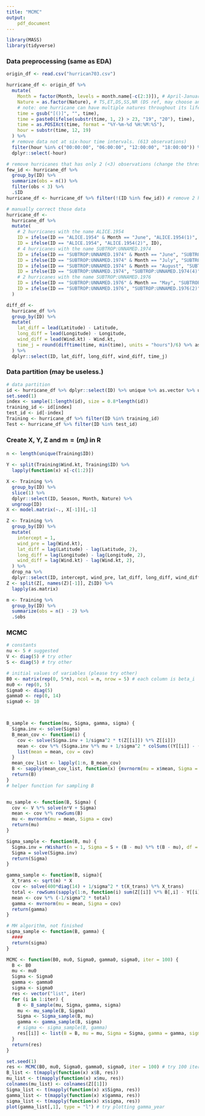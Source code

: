 ```yaml
---
title: "MCMC"
output: 
    pdf_document
---
```


```r
library(MASS)
library(tidyverse)
```

### Data preprocessing (same as EDA)

```r
origin_df <- read.csv("hurrican703.csv")

hurricane_df <- origin_df %>% 
  mutate(
    Month = factor(Month, levels = month.name[-c(2:3)]), # April-January (January ref, may choose another)
    Nature = as.factor(Nature), # TS,ET,DS,SS,NR (DS ref, may choose another)
    # note: one hurricane can have multiple natures throughout its life
    time = gsub("[()]", "", time),
    time = paste0(ifelse(substr(time, 1, 2) > 23, "19", "20"), time),
    time = as.POSIXct(time, format = "%Y-%m-%d %H:%M:%S"),
    hour = substr(time, 12, 19)
  ) %>% 
  # remove data not at six-hour time intervals. (613 observations)
  filter(hour %in% c("00:00:00", "06:00:00", "12:00:00", "18:00:00")) %>% 
  dplyr::select(-hour)

# remove hurricanes that has only 2 (<3) observations (change the threshold if you wish)
few_id <- hurricane_df %>% 
  group_by(ID) %>% 
  summarize(obs = n()) %>% 
  filter(obs < 3) %>% 
  .$ID
hurricane_df <- hurricane_df %>% filter(!(ID %in% few_id)) # remove 2 hurricanes

# manually correct those data
hurricane_df <- 
  hurricane_df %>% 
  mutate(
    # 2 hurricanes with the name ALICE.1954
    ID = ifelse(ID == "ALICE.1954" & Month == "June", "ALICE.1954(1)", ID),
    ID = ifelse(ID == "ALICE.1954", "ALICE.1954(2)", ID),
    # 4 hurricanes with the name SUBTROP:UNNAMED.1974
    ID = ifelse(ID == "SUBTROP:UNNAMED.1974" & Month == "June", "SUBTROP:UNNAMED.1974(1)", ID),
    ID = ifelse(ID == "SUBTROP:UNNAMED.1974" & Month == "July", "SUBTROP:UNNAMED.1974(2)", ID),
    ID = ifelse(ID == "SUBTROP:UNNAMED.1974" & Month == "August", "SUBTROP:UNNAMED.1974(3)", ID),
    ID = ifelse(ID == "SUBTROP:UNNAMED.1974", "SUBTROP:UNNAMED.1974(4)", ID),
    # 2 hurricanes with the name SUBTROP:UNNAMED.1976
    ID = ifelse(ID == "SUBTROP:UNNAMED.1976" & Month == "May", "SUBTROP:UNNAMED.1976(1)", ID),
    ID = ifelse(ID == "SUBTROP:UNNAMED.1976", "SUBTROP:UNNAMED.1976(2)", ID)
  )

diff_df <-
  hurricane_df %>% 
  group_by(ID) %>% 
  mutate(
    lat_diff = lead(Latitude) - Latitude,
    long_diff = lead(Longitude) - Longitude,
    wind_diff = lead(Wind.kt) - Wind.kt,
    time_j = round(difftime(time, min(time), units = "hours")/6) %>% as.integer
  ) %>% 
  dplyr::select(ID, lat_diff, long_diff, wind_diff, time_j)
```

### Data partition (may be useless.)

```r
# data partition
id <- hurricane_df %>% dplyr::select(ID) %>% unique %>% as.vector %>% unlist
set.seed(1)
index <- sample(1:length(id), size = 0.8*length(id))
training_id <- id[index]
test_id <- id[-index]
Training <- hurricane_df %>% filter(ID %in% training_id)
Test <- hurricane_df %>% filter(ID %in% test_id)
```

### Create $\mathbf{X}$, $\mathbf{Y}$, $\mathbf{Z}$ and $\boldsymbol{m}=(m_i)$ in R

```r
n <- length(unique(Training$ID))

Y <- split(Training$Wind.kt, Training$ID) %>% 
  lapply(function(x) x[-c(1:2)])

X <- Training %>% 
  group_by(ID) %>% 
  slice(1) %>% 
  dplyr::select(ID, Season, Month, Nature) %>% 
  ungroup(ID)
X <- model.matrix(~., X[-1])[,-1]

Z <- Training %>% 
  group_by(ID) %>% 
  mutate(
    intercept = 1,
    wind_pre = lag(Wind.kt),
    lat_diff = lag(Latitude) - lag(Latitude, 2),
    long_diff = lag(Longitude) - lag(Longitude, 2),
    wind_diff = lag(Wind.kt) - lag(Wind.kt, 2),
  ) %>% 
  drop_na %>% 
  dplyr::select(ID, intercept, wind_pre, lat_diff, long_diff, wind_diff)
Z <- split(Z[, names(Z)[-1]], Z$ID) %>% 
  lapply(as.matrix)

m <- Training %>% 
  group_by(ID) %>% 
  summarize(obs = n() - 2) %>% 
  .$obs
```

### MCMC

```r
# constants
nu <- 5 # suggested
V <- diag(5) # try other
S <- diag(5) # try other

# initial values of variables (please try other)
B0 <- matrix(rep(0, 5*n), ncol = n, nrow = 5) # each column is beta_i
mu0 <- rep(0, 5)
Sigma0 <- diag(5)
gamma0 <- rep(0, 14)
sigma0 <- 10



B_sample <- function(mu, Sigma, gamma, sigma) {
  Sigma.inv <- solve(Sigma)
  B_mean_cov <- function(i) {
    cov <- solve(Sigma.inv + 1/sigma^2 * t(Z[[i]]) %*% Z[[i]])
    mean <- cov %*% (Sigma.inv %*% mu + 1/sigma^2 * colSums((Y[[i]] - (X[i,] %*% gamma)[,]) * Z[[i]]))
    list(mean = mean, cov = cov)
  }
  mean_cov_list <- lapply(1:n, B_mean_cov)
  B <- sapply(mean_cov_list, function(x) {mvrnorm(mu = x$mean, Sigma = x$cov)})
  return(B)
}
# helper function for sampling B


mu_sample <- function(B, Sigma) {
  cov <- V %*% solve(n*V + Sigma)
  mean <- cov %*% rowSums(B)
  mu <- mvrnorm(mu = mean, Sigma = cov)
  return(mu)
}

Sigma_sample <- function(B, mu) {
  Sigma.inv = rWishart(n = 1, Sigma = S + (B - mu) %*% t(B - mu), df = n + nu)[,,]
  Sigma = solve(Sigma.inv)
  return(Sigma)
}

gamma_sample <- function(B, sigma){
  X_trans <- sqrt(m) * X
  cov <- solve(400*diag(14) + 1/sigma^2 * t(X_trans) %*% X_trans)
  total <- rowSums(sapply(1:n, function(i) sum(Z[[i]] %*% B[,i] - Y[[i]]) * X[i,]))
  mean <- cov %*% (-1/sigma^2 * total)
  gamma <- mvrnorm(mu = mean, Sigma = cov)
  return(gamma)
}

# MH algorithm, not finished
sigma_sample <- function(B, gamma) {
  ####
  return(sigma)
}

MCMC <- function(B0, mu0, Sigma0, gamma0, sigma0, iter = 100) {
  B <- B0
  mu <- mu0
  Sigma <- Sigma0
  gamma <- gamma0
  sigma <- sigma0
  res <- vector("list", iter)
  for (i in 1:iter) {
    B <- B_sample(mu, Sigma, gamma, sigma)
    mu <- mu_sample(B, Sigma)
    Sigma <- Sigma_sample(B, mu)
    gamma <- gamma_sample(B, sigma)
    # sigma <- sigma_sample(B, gamma)
    res[[i]] <- list(B = B, mu = mu, Sigma = Sigma, gamma = gamma, sigma = sigma)
  }
  return(res)
}

set.seed(1)
res <- MCMC(B0, mu0, Sigma0, gamma0, sigma0, iter = 100) # try 100 iterations
B_list <- t(mapply(function(x) x$B, res))
mu_list <- t(mapply(function(x) x$mu, res))
colnames(mu_list) <- colnames(Z[[1]])
Sigma_list <- t(mapply(function(x) x$Sigma, res))
gamma_list <- t(mapply(function(x) x$gamma, res))
sigma_list <- t(mapply(function(x) x$sigma, res))
plot(gamma_list[,1], type = "l") # try plotting gamma_year
```

